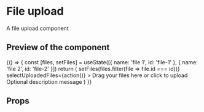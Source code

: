 

<Meta title="File upload" component={FileUpload} />

# File upload

A file upload component

## Preview of the component

<Preview>
	<Story name='Base'>
		{() => {
			const [files, setFiles] = useState([{
				name: 'file 1',
				id: 'file-1'
			}, {
				name: 'file 2',
				id: 'file-2'
			}])
			return (
				<FileUpload
					id="my-upload"
					options={{
						allowedMimeTypes: ['image/jpeg'],
						maxFileSize: 500,
						url: 'api/upload',
						fileLimit: 3,
					}}
					files={files}
					removeFile={(id, index) => setFiles(files.filter(file => file.id === id))}
					selectUploadedFiles={action()}
				>
					<FileUploadMessage>Drag your files here or click to upload</FileUploadMessage>
					<FileUploadDescription>Optional description message</FileUploadDescription>
				</FileUpload>
			)
		}}
	</Story>
</Preview>

## Props

<Props of={FileUpload} />
